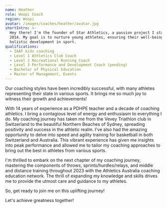 ```yaml
---
name: Heather
role: Woopi Coach
region: Woopi
avatar: /images/coaches/heather/avatar.jpg
shortIntro: >-
  Hey there! I'm the founder of Star Athletics, a passion project I started in
  2014. My goal is to nurture young athletes, ensuring their well-being and
  holistic development in sport.
qualifications:
  - IAAF kids coaching
  - Level 1 Athletics Club Coach
  - Level 2 Recreational Running Coach
  - Level 3 Performance and Development Coach (pending)
  - Bachelor of Physical Education
  - Master of Management, Events
---
```


Our coaching styles have been incredibly successful, with many athletes representing their state in various sports. It brings me so much joy to witness their growth and achievements!

With 14 years of experience as a PDHPE teacher and a decade of coaching athletics. I bring a contagious level of energy and enthusiasm to everything I do. My coaching journey has taken me from the Vevey Triathlon club in Switzerland to the beautiful Northern Beaches of Sydney, spreading positivity and success in the athletic realm. I've also had the amazing opportunity to delve into speed and agility training for basketball in both Switzerland and Australia. This vibrant experience has given me insights into peak performance and allowed me to tailor my coaching approaches to bring out the best in athletes from various sports.

I'm thrilled to embark on the next chapter of my coaching journey, mastering the components of throws, sprints/hurdles/relays, and middle and distance training throughout 2023 with the Athletics Australia coaching education network. The thrill of expanding my knowledge and skills drives me to provide the utmost care and guidance to my athletes.

So, get ready to join me on this uplifting journey!

Let's achieve greatness together!
